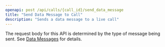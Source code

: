 ```yaml
---
openapi: post /api/calls/{call_id}/send_data_message
title: "Send Data Message to Call"
description: "Sends a data message to a live call"
---
```

The request body for this API is determined by the type of message being sent. See [Data Messages](/apps/datamessages) for details.
